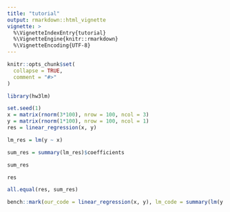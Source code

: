 ```yaml
---
title: "tutorial"
output: rmarkdown::html_vignette
vignette: >
  %\VignetteIndexEntry{tutorial}
  %\VignetteEngine{knitr::rmarkdown}
  %\VignetteEncoding{UTF-8}
---
```


```r
knitr::opts_chunk$set(
  collapse = TRUE,
  comment = "#>"
)
```

```r
library(hw3lm)
```

```r
set.seed(1)
x = matrix(rnorm(3*100), nrow = 100, ncol = 3)
y = matrix(rnorm(1*100), nrow = 100, ncol = 1)
res = linear_regression(x, y)
```



```r
lm_res = lm(y ~ x)
```

```r
sum_res = summary(lm_res)$coefficients
```



```r
sum_res
```



```r
res
```



```r
all.equal(res, sum_res)
```



```r
bench::mark(our_code = linear_regression(x, y), lm_code = summary(lm(y ~ x))$coefficients)
```

